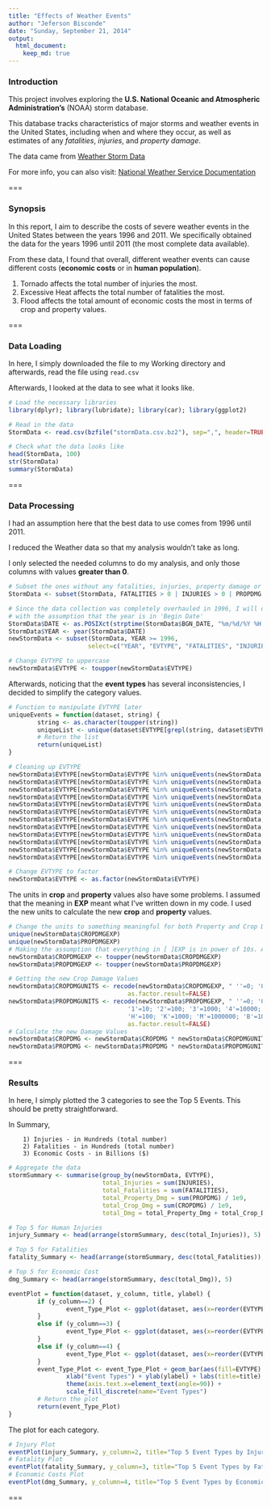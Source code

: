 ```yaml
---
title: "Effects of Weather Events"
author: "Jeferson Bisconde"
date: "Sunday, September 21, 2014"
output: 
  html_document:
    keep_md: true
---
```


### Introduction

This project involves exploring the **U.S. National Oceanic and Atmospheric Administration's** (NOAA) storm database. 

This database tracks characteristics of major storms and weather events in the United States, including when and where they occur, as well as estimates of any *fatalities*, *injuries*, and *property damage*.

The data came from [Weather Storm Data](https://d396qusza40orc.cloudfront.net/repdata%2Fdata%2FStormData.csv.bz2)

For more info, you can also visit: [National Weather Service Documentation](https://d396qusza40orc.cloudfront.net/repdata%2Fpeer2_doc%2Fpd01016005curr.pdf)

===

### Synopsis

In this report, I aim to describe the costs of severe weather events in the United States between the years 1996 and 2011. We specifically obtained the data for the years 1996 until 2011 (the most complete data available). 

From these data, I found that overall, different weather events can cause different costs (**economic costs** or in **human population**). 

1) Tornado affects the total number of injuries the most.  
2) Excessive Heat affects the total number of fatalities the most.  
3) Flood affects the total amount of economic costs the most in terms of crop and property values.  

===

### Data Loading

In here, I simply downloaded the file to my Working directory and afterwards, read the file using `read.csv`

Afterwards, I looked at the data to see what it looks like.

```r
# Load the necessary libraries
library(dplyr); library(lubridate); library(car); library(ggplot2)
```

```r
# Read in the data
StormData <- read.csv(bzfile("stormData.csv.bz2"), sep=",", header=TRUE)

# Check what the data looks like
head(StormData, 100)
str(StormData)
summary(StormData)
```

===

### Data Processing

I had an assumption here that the best data to use comes from 1996 until 2011.

I reduced the Weather data so that my analysis wouldn't take as long. 

I only selected the needed columns to do my analysis, and only those columns with values **greater than 0**.

```r
# Subset the ones without any fatalities, injuries, property damage or crop damage
StormData <- subset(StormData, FATALITIES > 0 | INJURIES > 0 | PROPDMG > 0 | CROPDMG > 0)

# Since the data collection was completely overhauled in 1996, I will only be using the data from 1996 until 2011
# with the assumption that the year is in 'Begin Date'
StormData$DATE <- as.POSIXct(strptime(StormData$BGN_DATE, "%m/%d/%Y %H:%M:%S"))
StormData$YEAR <- year(StormData$DATE)
newStormData <- subset(StormData, YEAR >= 1996, 
                      select=c("YEAR", "EVTYPE", "FATALITIES", "INJURIES", "PROPDMG", "PROPDMGEXP", "CROPDMG", "CROPDMGEXP"))

# Change EVTYPE to uppercase
newStormData$EVTYPE <- toupper(newStormData$EVTYPE)
```


Afterwards, noticing that the **event types** has several inconsistencies, I decided to simplify the category values.

```r
# Function to manipulate EVTYPE later
uniqueEvents = function(dataset, string) {
        string <- as.character(toupper(string))
        uniqueList <- unique(dataset$EVTYPE[grepl(string, dataset$EVTYPE)])
        # Return the list
        return(uniqueList)
}

# Cleaning up EVTYPE
newStormData$EVTYPE[newStormData$EVTYPE %in% uniqueEvents(newStormData, "TORNADO")] <- "TORNADO"
newStormData$EVTYPE[newStormData$EVTYPE %in% uniqueEvents(newStormData, "TSTM")] <- "THUNDERSTORM"
newStormData$EVTYPE[newStormData$EVTYPE %in% uniqueEvents(newStormData, "THUNDERSTORM")] <- "THUNDERSTORM"
newStormData$EVTYPE[newStormData$EVTYPE %in% uniqueEvents(newStormData, "WIND")] <- "WIND"
newStormData$EVTYPE[newStormData$EVTYPE %in% uniqueEvents(newStormData, "FLOOD")] <- "FLOOD"
newStormData$EVTYPE[newStormData$EVTYPE %in% uniqueEvents(newStormData, "SNOW")] <- "SNOW"
newStormData$EVTYPE[newStormData$EVTYPE %in% uniqueEvents(newStormData, "FREEZE")] <- "FREEZE"
newStormData$EVTYPE[newStormData$EVTYPE %in% uniqueEvents(newStormData, "FOG")] <- "FOG"
newStormData$EVTYPE[newStormData$EVTYPE %in% uniqueEvents(newStormData, "FIRE")] <- "FIRE"
newStormData$EVTYPE[newStormData$EVTYPE %in% uniqueEvents(newStormData, "FREEZ")] <- "FREEZE"
newStormData$EVTYPE[newStormData$EVTYPE %in% uniqueEvents(newStormData, "STORM")] <- "STORM"
newStormData$EVTYPE[newStormData$EVTYPE %in% uniqueEvents(newStormData, "TYPHOON")] <- "HURRICANE"

# Change EVTYPE to factor
newStormData$EVTYPE <- as.factor(newStormData$EVTYPE)
```


The units in **crop** and **property** values also have some problems. I assumed that the meaning in **EXP** meant what I've written down in my code. I used the new units to calculate the new **crop** and **property** values.

```r
# Change the units to something meaningful for both Property and Crop Damage
unique(newStormData$CROPDMGEXP)
unique(newStormData$PROPDMGEXP)
# Making the assumption that everything in [ ]EXP is in power of 10s. Also removing the ones that do not make sense
newStormData$CROPDMGEXP <- toupper(newStormData$CROPDMGEXP)
newStormData$PROPDMGEXP <- toupper(newStormData$PROPDMGEXP)

# Getting the new Crop Damage Values
newStormData$CROPDMGUNITS <- recode(newStormData$CROPDMGEXP, " ''=0; '0'=0; '?'=0; '2'=100; 'K'=1000; 'M'=1000000; 'B'=1000000000",
                                 as.factor.result=FALSE)
newStormData$PROPDMGUNITS <- recode(newStormData$PROPDMGEXP, " ''=0; '0'=0; '?'=0; '-'=0; '+'=0; 
                                 '1'=10; '2'=100; '3'=1000; '4'=10000; '5'=100000; '6'=1000000; '7'=10000000; '8'=100000000;
                                 'H'=100; 'K'=1000; 'M'=1000000; 'B'=1000000000",
                                 as.factor.result=FALSE)
# Calculate the new Damage Values
newStormData$CROPDMG <- newStormData$CROPDMG * newStormData$CROPDMGUNITS
newStormData$PROPDMG <- newStormData$PROPDMG * newStormData$PROPDMGUNITS
```

===

### Results

In here, I simply plotted the 3 categories to see the Top 5 Events. This should be pretty straightforward.

In Summary,  

        1) Injuries - in Hundreds (total number)  
        2) Fatalities - in Hundreds (total number)  
        3) Economic Costs - in Billions ($)  

```r
# Aggregate the data
stormSummary <- summarise(group_by(newStormData, EVTYPE),
                          total_Injuries = sum(INJURIES),
                          total_Fatalities = sum(FATALITIES),
                          total_Property_Dmg = sum(PROPDMG) / 1e9,
                          total_Crop_Dmg = sum(CROPDMG) / 1e9,
                          total_Dmg = total_Property_Dmg + total_Crop_Dmg)

# Top 5 for Human Injuries
injury_Summary <- head(arrange(stormSummary, desc(total_Injuries)), 5)

# Top 5 for Fatalities
fatality_Summary <- head(arrange(stormSummary, desc(total_Fatalities)), 5)

# Top 5 for Economic Cost
dmg_Summary <- head(arrange(stormSummary, desc(total_Dmg)), 5)

eventPlot = function(dataset, y_column, title, ylabel) {
        if (y_column==2) {
                event_Type_Plot <- ggplot(dataset, aes(x=reorder(EVTYPE, -total_Injuries), y=total_Injuries / 100))
        }
        else if (y_column==3) {
                event_Type_Plot <- ggplot(dataset, aes(x=reorder(EVTYPE, -total_Fatalities), y=total_Fatalities / 100))
        }
        else if (y_column==4) {
                event_Type_Plot <- ggplot(dataset, aes(x=reorder(EVTYPE, -total_Dmg), y=total_Dmg))
        }
        event_Type_Plot <- event_Type_Plot + geom_bar(aes(fill=EVTYPE), colour="black", stat="identity") +
                xlab("Event Types") + ylab(ylabel) + labs(title=title) +
                theme(axis.text.x=element_text(angle=90)) + 
                scale_fill_discrete(name="Event Types")
        # Return the plot
        return(event_Type_Plot)
}
```


The plot for each category.

```r
# Injury Plot
eventPlot(injury_Summary, y_column=2, title="Top 5 Event Types by Injuries", ylabel="Total Injuries (in Hundreds)")
# Fatality Plot
eventPlot(fatality_Summary, y_column=3, title="Top 5 Event Types by Fatalities", ylabel="Total Fatalities (in Hundreds)")
# Economic Costs Plot
eventPlot(dmg_Summary, y_column=4, title="Top 5 Event Types by Economic Costs", ylabel="Total Economic Costs (in Billions $)")
```

===